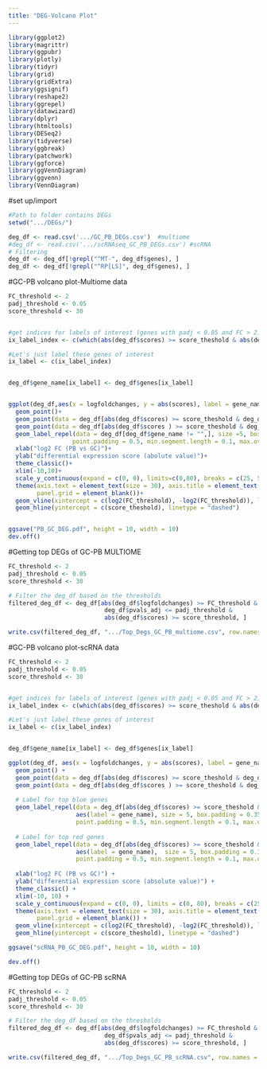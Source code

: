 ```yaml
---
title: "DEG-Volcano Plot"
---
```


```r
library(ggplot2)
library(magrittr)
library(ggpubr)
library(plotly)
library(tidyr)
library(grid)
library(gridExtra)
library(ggsignif)
library(reshape2)
library(ggrepel)
library(datawizard)
library(dplyr)
library(htmltools)
library(DESeq2)
library(tidyverse)
library(ggbreak) 
library(patchwork)
library(ggforce)
library(ggVennDiagram)
library(ggvenn)
library(VennDiagram)
```


#set up/import
```r
#Path to folder contains DEGs
setwd(".../DEGs/")

deg_df <- read.csv('.../GC_PB_DEGs.csv')  #multiome
#deg_df <- read.csv('.../scRNAseq_GC_PB_DEGs.csv') #scRNA
# Filtering
deg_df <- deg_df[!grepl("^MT-", deg_df$genes), ]
deg_df <- deg_df[!grepl("^RP[LS]", deg_df$genes), ]

```

#GC-PB volcano plot-Multiome data
```r
FC_threshold <- 2
padj_threshold <- 0.05
score_threshold <- 30


#get indices for labels of interest (genes with padj < 0.05 and FC > 2)
ix_label_index <- c(which(abs(deg_df$scores) >= score_theshold & abs(deg_df$logfoldchanges) >= log2(FC_threshold)))

#Let's just label these genes of interest
ix_label <- c(ix_label_index)


deg_df$gene_name[ix_label] <- deg_df$genes[ix_label]


ggplot(deg_df,aes(x = logfoldchanges, y = abs(scores), label = gene_name))+
  geom_point()+
  geom_point(data = deg_df[abs(deg_df$scores) >= score_theshold & deg_df$logfoldchanges  <= -log2(FC_threshold),], color = "#7BDE7B")+
  geom_point(data = deg_df[abs(deg_df$scores ) >= score_theshold & deg_df$logfoldchanges  >= log2(FC_threshold),], color = "#B83636")+
  geom_label_repel(data = deg_df[deg_df$gene_name != "",], size =5, box.padding   = 0.35, 
                  point.padding = 0.5, min.segment.length = 0.1, max.overlaps = 20, force_pull =5)+
  xlab("log2 FC (PB vs GC)")+
  ylab("differential expression score (abolute value)")+
  theme_classic()+
  xlim(-10,10)+
  scale_y_continuous(expand = c(0, 0), limits=c(0,80), breaks = c(25, 50, 75))+
  theme(axis.text = element_text(size = 30), axis.title = element_text(size = 20), plot.title = element_text(size=15),
        panel.grid = element_blank())+
  geom_vline(xintercept = c(log2(FC_threshold), -log2(FC_threshold)), linetype = "dashed")+
  geom_hline(yintercept = c(score_theshold), linetype = "dashed")


ggsave("PB_GC_DEG.pdf", height = 10, width = 10)
dev.off()
```

#Getting top DEGs of GC-PB MULTIOME
```r

FC_threshold <- 2
padj_threshold <- 0.05
score_threshold <- 30

# Filter the deg_df based on the thresholds
filtered_deg_df <- deg_df[abs(deg_df$logfoldchanges) >= FC_threshold & 
                           deg_df$pvals_adj <= padj_threshold & 
                           abs(deg_df$scores) >= score_threshold, ]

write.csv(filtered_deg_df, ".../Top_Degs_GC_PB_multiome.csv", row.names = FALSE)
```

#GC-PB volcano plot-scRNA data
```r
FC_threshold <- 2
padj_threshold <- 0.05
score_threshold <- 30


#get indices for labels of interest (genes with padj < 0.05 and FC > 2)
ix_label_index <- c(which(abs(deg_df$scores) >= score_theshold & abs(deg_df$logfoldchanges) >= log2(FC_threshold)))

#Let's just label these genes of interest
ix_label <- c(ix_label_index)


deg_df$gene_name[ix_label] <- deg_df$genes[ix_label]

ggplot(deg_df, aes(x = logfoldchanges, y = abs(scores), label = gene_name)) +
  geom_point() +
  geom_point(data = deg_df[abs(deg_df$scores) >= score_theshold & deg_df$logfoldchanges  <= -log2(FC_threshold),], color = "#7BDE7B")+
  geom_point(data = deg_df[abs(deg_df$scores ) >= score_theshold & deg_df$logfoldchanges  >= log2(FC_threshold),], color = "#B83636")+
  
  # Label for top blue genes
  geom_label_repel(data = deg_df[abs(deg_df$scores) >= score_theshold & deg_df$logfoldchanges <= -log2(FC_threshold) & deg_df$gene_name != "",],
                   aes(label = gene_name), size = 5, box.padding = 0.35, 
                   point.padding = 0.5, min.segment.length = 0.1, max.overlaps = 50, force_pull = 5) +
  
  # Label for top red genes
  geom_label_repel(data = deg_df[abs(deg_df$scores) >= score_theshold & deg_df$logfoldchanges >= log2(FC_threshold) & deg_df$gene_name != "",],
                   aes(label = gene_name),  size = 5, box.padding = 0.35, 
                   point.padding = 0.5, min.segment.length = 0.1, max.overlaps = 20, force_pull = 5) +
  
  xlab("log2 FC (PB vs GC)") +
  ylab("differential expression score (absolute value)") +
  theme_classic() +
  xlim(-10, 10) +
  scale_y_continuous(expand = c(0, 0), limits = c(0, 80), breaks = c(25, 50, 75)) +
  theme(axis.text = element_text(size = 30), axis.title = element_text(size = 20), plot.title = element_text(size = 15),
        panel.grid = element_blank()) +
  geom_vline(xintercept = c(log2(FC_threshold), -log2(FC_threshold)), linetype = "dashed") +
  geom_hline(yintercept = c(score_theshold), linetype = "dashed")

ggsave("scRNA_PB_GC_DEG.pdf", height = 10, width = 10)

dev.off()

```



#Getting top DEGs of GC-PB scRNA
```r
FC_threshold <- 2
padj_threshold <- 0.05
score_threshold <- 30

# Filter the deg_df based on the thresholds
filtered_deg_df <- deg_df[abs(deg_df$logfoldchanges) >= FC_threshold & 
                           deg_df$pvals_adj <= padj_threshold & 
                           abs(deg_df$scores) >= score_threshold, ]

write.csv(filtered_deg_df, ".../Top_Degs_GC_PB_scRNA.csv", row.names = FALSE)

```

